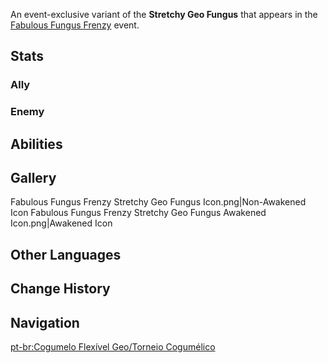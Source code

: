 {{CustomTabs
|tab1 = Overview
|tab2 = Fabulous Fungus Frenzy
|tab3 = Fungus Mechanicus
|tab4 = Lil' Fungi's Fun-Tastic Fiesta
}}
{{Enemy Infobox
|name     = Stretchy Geo Fungus
|image    = Enemy Stretchy Geo Fungus.png
|weakpoint = no
|type     = Event Enemies
}}
An event-exclusive variant of the '''Stretchy Geo Fungus''' that appears in the [[Fabulous Fungus Frenzy]] event.

==Stats==
===Ally===
{{Enemy Stats
|hide_notes = 1

|geo_res = 20%
|dendro_res = 20%

|hp_ratio  = 4
|hp_type   = 2
|atk_ratio = 4.32
|atk_type  = 2
}}

===Enemy===
{{Enemy Stats
|hide_notes = 1

|geo_res = 20%
|dendro_res = 20%

|hp_ratio  = 3.2
|hp_type   = 2
|atk_ratio = 3.456
|atk_type  = 2
}}

==Abilities==
{{Enemy Attacks
|enemy       = Stretchy Geo Fungus

|name_1      = Skill: Rocks Fall
|desc_1      = Leaps high up and initiates a devastating Plunging Attack that deals '''1154% ATK''' as {{Color|Physical DMG}} to nearby opponents and knocks them back. If it hits targets affected by {{Geo}}, it will drain '''12 [[Gauge Unit]]s''' of their Geo element.<br>''"This kind of Fungus seems to be a natural-born mining master," Paimon theorizes...''
|file_1      = Stretchy Geo Fungus Rocks Fall

|name_2      = Bedrock Line
|desc_2      = Strengthens its own resistance to attacks, and will taunt nearby opponents for '''8''' seconds. However, it may not be able to draw enemy fire to itself if other Fungi in the team are attacking the enemies very frequently.

|name_3      = Hard Knock
|desc_3      = Deals '''118% ATK''' as {{Color|Physical DMG}} to nearby opponents using its flapping cap. If it hits targets affected by {{Geo}}, it will drain '''2 Gauge Units''' of their Geo element.
}}

==Gallery==
<gallery>
Fabulous Fungus Frenzy Stretchy Geo Fungus Icon.png|Non-Awakened Icon
Fabulous Fungus Frenzy Stretchy Geo Fungus Awakened Icon.png|Awakened Icon
</gallery>

==Other Languages==
{{Other Languages|Stretchy Geo Fungus}}

==Change History==
{{Change History|3.2}}

==Navigation==
{{Enemy Navbox|Common}}

[[pt-br:Cogumelo Flexível Geo/Torneio Cogumélico]]